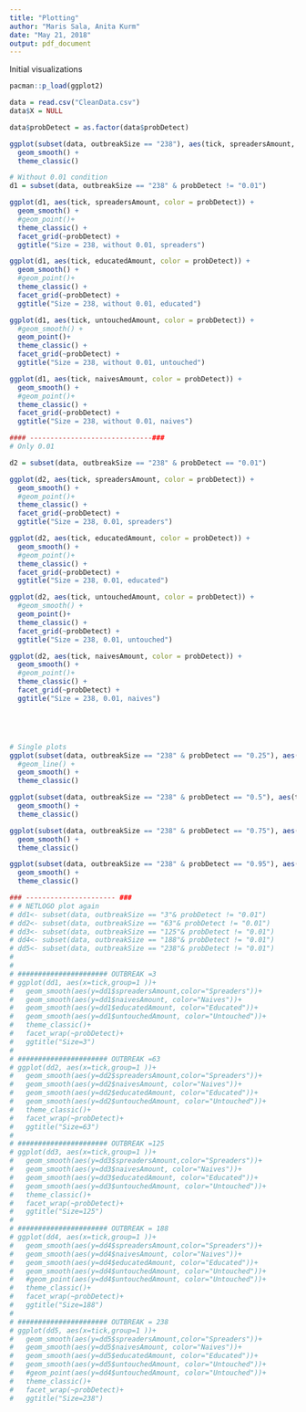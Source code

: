 ```yaml
---
title: "Plotting"
author: "Maris Sala, Anita Kurm"
date: "May 21, 2018"
output: pdf_document
---
```


Initial visualizations

```r
pacman::p_load(ggplot2)

data = read.csv("CleanData.csv")
data$X = NULL

data$probDetect = as.factor(data$probDetect)

ggplot(subset(data, outbreakSize == "238"), aes(tick, spreadersAmount, color = probDetect)) +
  geom_smooth() +
  theme_classic()

# Without 0.01 condition
d1 = subset(data, outbreakSize == "238" & probDetect != "0.01")

ggplot(d1, aes(tick, spreadersAmount, color = probDetect)) +
  geom_smooth() +
  #geom_point()+
  theme_classic() +
  facet_grid(~probDetect) +
  ggtitle("Size = 238, without 0.01, spreaders")

ggplot(d1, aes(tick, educatedAmount, color = probDetect)) +
  geom_smooth() +
  #geom_point()+
  theme_classic() +
  facet_grid(~probDetect) +
  ggtitle("Size = 238, without 0.01, educated")

ggplot(d1, aes(tick, untouchedAmount, color = probDetect)) +
  #geom_smooth() +
  geom_point()+
  theme_classic() +
  facet_grid(~probDetect) +
  ggtitle("Size = 238, without 0.01, untouched")

ggplot(d1, aes(tick, naivesAmount, color = probDetect)) +
  geom_smooth() +
  #geom_point()+
  theme_classic() +
  facet_grid(~probDetect) +
  ggtitle("Size = 238, without 0.01, naives")

#### ------------------------------###
# Only 0.01

d2 = subset(data, outbreakSize == "238" & probDetect == "0.01")

ggplot(d2, aes(tick, spreadersAmount, color = probDetect)) +
  geom_smooth() +
  #geom_point()+
  theme_classic() +
  facet_grid(~probDetect) +
  ggtitle("Size = 238, 0.01, spreaders")

ggplot(d2, aes(tick, educatedAmount, color = probDetect)) +
  geom_smooth() +
  #geom_point()+
  theme_classic() +
  facet_grid(~probDetect) +
  ggtitle("Size = 238, 0.01, educated")

ggplot(d2, aes(tick, untouchedAmount, color = probDetect)) +
  #geom_smooth() +
  geom_point()+
  theme_classic() +
  facet_grid(~probDetect) +
  ggtitle("Size = 238, 0.01, untouched")

ggplot(d2, aes(tick, naivesAmount, color = probDetect)) +
  geom_smooth() +
  #geom_point()+
  theme_classic() +
  facet_grid(~probDetect) +
  ggtitle("Size = 238, 0.01, naives")





# Single plots
ggplot(subset(data, outbreakSize == "238" & probDetect == "0.25"), aes(tick, spreadersAmount)) +
  #geom_line() +
  geom_smooth() +
  theme_classic()

ggplot(subset(data, outbreakSize == "238" & probDetect == "0.5"), aes(tick, spreadersAmount)) +
  geom_smooth() +
  theme_classic()

ggplot(subset(data, outbreakSize == "238" & probDetect == "0.75"), aes(tick, spreadersAmount)) +
  geom_smooth() +
  theme_classic()

ggplot(subset(data, outbreakSize == "238" & probDetect == "0.95"), aes(tick, spreadersAmount)) +
  geom_smooth() +
  theme_classic()

### ---------------------- ###
# # NETLOGO plot again
# dd1<- subset(data, outbreakSize == "3"& probDetect != "0.01")
# dd2<- subset(data, outbreakSize == "63"& probDetect != "0.01")
# dd3<- subset(data, outbreakSize == "125"& probDetect != "0.01")
# dd4<- subset(data, outbreakSize == "188"& probDetect != "0.01")
# dd5<- subset(data, outbreakSize == "238"& probDetect != "0.01")
# 
# 
# ###################### OUTBREAK =3  
# ggplot(dd1, aes(x=tick,group=1 ))+
#   geom_smooth(aes(y=dd1$spreadersAmount,color="Spreaders"))+
#   geom_smooth(aes(y=dd1$naivesAmount, color="Naives"))+
#   geom_smooth(aes(y=dd1$educatedAmount, color="Educated"))+
#   geom_smooth(aes(y=dd1$untouchedAmount, color="Untouched"))+
#   theme_classic()+
#   facet_wrap(~probDetect)+
#   ggtitle("Size=3")
# 
# ###################### OUTBREAK =63  
# ggplot(dd2, aes(x=tick,group=1 ))+
#   geom_smooth(aes(y=dd2$spreadersAmount,color="Spreaders"))+
#   geom_smooth(aes(y=dd2$naivesAmount, color="Naives"))+
#   geom_smooth(aes(y=dd2$educatedAmount, color="Educated"))+
#   geom_smooth(aes(y=dd2$untouchedAmount, color="Untouched"))+
#   theme_classic()+
#   facet_wrap(~probDetect)+
#   ggtitle("Size=63")
# 
# ###################### OUTBREAK =125  
# ggplot(dd3, aes(x=tick,group=1 ))+
#   geom_smooth(aes(y=dd3$spreadersAmount,color="Spreaders"))+
#   geom_smooth(aes(y=dd3$naivesAmount, color="Naives"))+
#   geom_smooth(aes(y=dd3$educatedAmount, color="Educated"))+
#   geom_smooth(aes(y=dd3$untouchedAmount, color="Untouched"))+
#   theme_classic()+
#   facet_wrap(~probDetect)+
#   ggtitle("Size=125")
# 
# ###################### OUTBREAK = 188  
# ggplot(dd4, aes(x=tick,group=1 ))+
#   geom_smooth(aes(y=dd4$spreadersAmount,color="Spreaders"))+
#   geom_smooth(aes(y=dd4$naivesAmount, color="Naives"))+
#   geom_smooth(aes(y=dd4$educatedAmount, color="Educated"))+
#   geom_smooth(aes(y=dd4$untouchedAmount, color="Untouched"))+
#   #geom_point(aes(y=dd4$untouchedAmount, color="Untouched"))+
#   theme_classic()+
#   facet_wrap(~probDetect)+
#   ggtitle("Size=188")
# 
# ###################### OUTBREAK = 238  
# ggplot(dd5, aes(x=tick,group=1 ))+
#   geom_smooth(aes(y=dd5$spreadersAmount,color="Spreaders"))+
#   geom_smooth(aes(y=dd5$naivesAmount, color="Naives"))+
#   geom_smooth(aes(y=dd5$educatedAmount, color="Educated"))+
#   geom_smooth(aes(y=dd5$untouchedAmount, color="Untouched"))+
#   #geom_point(aes(y=dd4$untouchedAmount, color="Untouched"))+
#   theme_classic()+
#   facet_wrap(~probDetect)+
#   ggtitle("Size=238")

```

